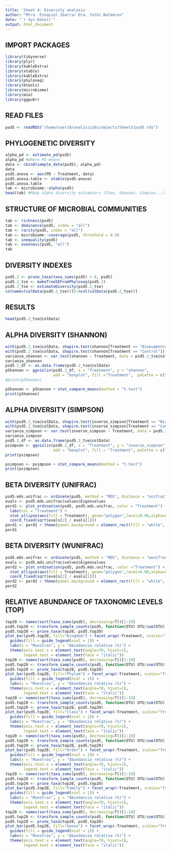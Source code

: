 ```yaml
---
title: 'Sheet 4: Diversity analysis'
author: "Mtro. Ezequiel Ibarra/ Dra. Yalbi Balderas"
date: "`r Sys.Date()`"
output: html_document
---
```


## IMPORT PACKAGES

```r
library(tidyverse)
library(plyr)
library(kableExtra)
library(xtable)
library(kableExtra)
library(phyloseq)
library(btools)
library(microbiome)
library(mia)
library(ggpubr)
```

## READ FILES

```r
psd5 <- readRDS("/home/user19/analisis16s/objects/Sheet3/psd5.rds")
```

## PHYLOGENETIC DIVERSITY

```r
alpha_pd <- estimate_pd(psd5)
alpha_pd #where PD means 
data <- cbind(sample_data(psd5), alpha_pd) 
data
psd5.anova <- aov(PD ~ Treatment, data) 
psd5.anova.table <- xtable(psd5.anova)
psd5.anova.table
tab <- microbiome::alpha(psd5)
head(tab) #Many alpha diversity estimators (Chao, Shannon, Simpson...).
```

## STRUCTURE OF MICROBIAL COMMUNITIES

```r
tab <- richness(psd5)
tab <- dominance(psd5, index = "all")
tab <- rarity(psd5, index = "all")
tab <- microbiome::coverage(psd5, threshold = 0.5)
tab <- inequality(psd5)
tab <- evenness(psd5, "all")
tab
```

## DIVERSITY INDEXES

```r
psd5.2 <- prune_taxa(taxa_sums(psd5) > 0, psd5)
psd5.2_tse <- makeTreeSEFromPhyloseq(psd5.2)
psd5.2_tse <- estimateDiversity(psd5.2_tse)
colnames(colData(psd5.2_tse))[8:ncol(colData(psd5.2_tse))]
```

## RESULTS

```r
head(psd5.2_tse@colData)
```

## ALPHA DIVERSITY (SHANNON)

```r
with(psd5.2_tse@colData, shapiro.test(shannon[Treatment == "Bioaugmentation"]))
with(psd5.2_tse@colData, shapiro.test(shannon[Treatment == "Control"])) #Pruebas de normalidad
varianza_shannon <- var.test(shannon ~ Treatment, data = psd5.2_tse@colData)
varianza_shannon
psd5.2_df <- as.data.frame(psd5.2_tse@colData)
pShannon <- ggviolin(psd5.2_df, x = "Treatment", y = "shannon",
                     add = "boxplot", fill ="Treatment",  palette = c("#F8766D", "#00BF7D","#fdbf6f"), na.rm=T)
#print(pShannon)

pShannon <- pShannon + stat_compare_means(method = "t.test")
print(pShannon)
```

## ALPHA DIVERSITY (SIMPSON)

```r
with(psd5.2_tse@colData, shapiro.test(inverse_simpson[Treatment == "Bioaugmentation"]))
with(psd5.2_tse@colData, shapiro.test(inverse_simpson[Treatment == "Control"]))
varianza_simpson <- var.test(inverse_simpson ~ Treatment, data = psd5.2_tse@colData)
varianza_simpson
psd5.2_df <- as.data.frame(psd5.2_tse@colData)
psimpson <- ggviolin(psd5.2_df, x = "Treatment", y = "inverse_simpson",
                     add = "boxplot", fill = "Treatment", palette = c("#CD5555", "#8FBC8F","#fdbf6f"), na.rm=T)
print(psimpson)

psimpson <- psimpson + stat_compare_means(method = "t.test")
print(psimpson)
```

## BETA DIVERSITY (UNIFRAC)

```r
psd5.mds.unifrac <- ordinate(psd5, method = "MDS", distance = "unifrac")
evals <- psd5.mds.unifrac$values$Eigenvalues
pord1 <- plot_ordination(psd5, psd5.mds.unifrac, color = "Treatment") +
  labs(col = "Treatment") +
  stat_ellipse(aes(fill = Treatment), geom="polygon",level=0.90,alpha=0.25) +
  coord_fixed(sqrt(evals[2] / evals[1]))
pord1 <- pord1 + theme(panel.background = element_rect(fill = "white", colour = "black"))
pord1
```

## BETA DIVERSITY (WUNIFRAC)

```r
psd5.mds.unifrac <- ordinate(psd5, method = "MDS", distance = "wunifrac")
evals <- psd5.mds.unifrac$values$Eigenvalues
pord2 <- plot_ordination(psd5, psd5.mds.unifrac, color ="Treatment") +
  stat_ellipse(aes(fill = Treatment), geom="polygon",level=0.90,alpha=0.25) +
  coord_fixed(sqrt(evals[2] / evals[1]))
pord2 <- pord2 + theme(panel.background = element_rect(fill = "white", colour = "black"))
pord2
```

## RELATIVE ABUNDANCE OF TAXONOMIC LEVELS (TOP)

```r
top20 <- names(sort(taxa_sums(psd5), decreasing=T))[1:10]
psd5.top20 <- transform_sample_counts(psd5, function(OTU) OTU/sum(OTU))
psd5.top20 <- prune_taxa(top20, psd5.top20)
plot_bar(psd5.top20, fill="Kingdom") + facet_wrap(~Treatment, scales="free_x")+
  guides(fill = guide_legend(ncol = 1)) +
  labs(x = "Muestras", y = "Abundancia relativa (%)") + 
  theme(axis.text.x = element_text(angle=70, hjust=1),
        legend.text = element_text(face = "italic"))
top20 <- names(sort(taxa_sums(psd5), decreasing=T))[1:10]
psd5.top20 <- transform_sample_counts(psd5, function(OTU) OTU/sum(OTU))
psd5.top20 <- prune_taxa(top20, psd5.top20)
plot_bar(psd5.top20, fill="Phylum") + facet_wrap(~Treatment, scales="free_x")+
  guides(fill = guide_legend(ncol = 1)) +
  labs(x = "Muestras", y = "Abundancia relativa (%)") + 
  theme(axis.text.x = element_text(angle=70, hjust=1),
        legend.text = element_text(face = "italic"))
top20 <- names(sort(taxa_sums(psd5), decreasing=T))[1:10]
psd5.top20 <- transform_sample_counts(psd5, function(OTU) OTU/sum(OTU))
psd5.top20 <- prune_taxa(top20, psd5.top20)
plot_bar(psd5.top20, fill="Class") + facet_wrap(~Treatment, scales="free_x")+
  guides(fill = guide_legend(ncol = 1)) +
  labs(x = "Muestras", y = "Abundancia relativa (%)") + 
  theme(axis.text.x = element_text(angle=70, hjust=1),
        legend.text = element_text(face = "italic"))
top20 <- names(sort(taxa_sums(psd5), decreasing=T))[1:10]
psd5.top20 <- transform_sample_counts(psd5, function(OTU) OTU/sum(OTU))
psd5.top20 <- prune_taxa(top20, psd5.top20)
plot_bar(psd5.top20, fill="Order") + facet_wrap(~Treatment, scales="free_x")+
  guides(fill = guide_legend(ncol = 1)) +
  labs(x = "Muestras", y = "Abundancia relativa (%)") + 
  theme(axis.text.x = element_text(angle=70, hjust=1),
        legend.text = element_text(face = "italic"))
top20 <- names(sort(taxa_sums(psd5), decreasing=T))[1:10]
psd5.top20 <- transform_sample_counts(psd5, function(OTU) OTU/sum(OTU))
psd5.top20 <- prune_taxa(top20, psd5.top20)
plot_bar(psd5.top20, fill="Family") + facet_wrap(~Treatment, scales="free_x")+
  guides(fill = guide_legend(ncol = 1)) +
  labs(x = "Muestras", y = "Abundancia relativa (%)") + 
  theme(axis.text.x = element_text(angle=70, hjust=1),
        legend.text = element_text(face = "italic"))
top20 <- names(sort(taxa_sums(psd5), decreasing=T))[1:10]
psd5.top20 <- transform_sample_counts(psd5, function(OTU) OTU/sum(OTU))
psd5.top20 <- prune_taxa(top20, psd5.top20)
plot_bar(psd5.top20, fill="Genus") + facet_wrap(~Treatment, scales="free_x")+
  guides(fill = guide_legend(ncol = 1)) +
  labs(x = "Muestras", y = "Abundancia relativa (%)") + 
  theme(axis.text.x = element_text(angle=70, hjust=1),
        legend.text = element_text(face = "italic"))

```
